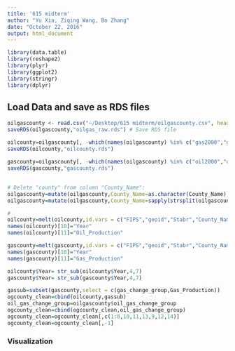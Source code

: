 ```yaml
---
title: '615 midterm'
author: "Yu Xia, Ziqing Wang, Bo Zhang"
date: "October 22, 2016"
output: html_document
---
```


```r
library(data.table)
library(reshape2)
library(plyr)
library(ggplot2)
library(stringr)
library(dplyr)
```

## Load Data and save as RDS files
```r
oilgascounty <- read.csv("~/Desktop/615 midterm/oilgascounty.csv", header=TRUE) # Load raw data
saveRDS(oilgascounty,"oilgas_raw.rds") # Save RDS file

oilcounty=oilgascounty[, -which(names(oilgascounty) %in% c("gas2000","gas2001","gas2002","gas2003","gas2004","gas2005","gas2006","gas2007","gas2008","gas2009","gas2010","gas2011","gas_change_group","oil_gas_change_group"))] # Create a new subset which only consists of oil productions.
saveRDS(oilcounty,"oilcounty.rds")

gascounty=oilgascounty[, -which(names(oilgascounty) %in% c("oil2000","oil2001","oil2002","oil2003","oil2004","oil2005","oil2006","oil2007","oil2008","oil2009","oil2010","oil2011","oil_change_group","oil_gas_change_group"))] # Create a new subset which only consists of gas productions.
saveRDS(gascounty,"gascounty.rds")
```

## 
```r
# Delete "county" from column "County_Name":
oilgascounty=mutate(oilgascounty,County_Name=as.character(County_Name)) 
oilgascounty=mutate(oilgascounty,County_Name=sapply(strsplit(oilgascounty$County_Name,split = ' ', fixed = TRUE),function(x) (x[1])))

# 
oilcounty=melt(oilcounty,id.vars = c("FIPS","geoid","Stabr","County_Name","Rural_Urban_Continuum_Code_2013","Urban_Influence_2013","Metro_Nonmetro_2013","Metro_Micro_Noncore_2013","oil_change_group"))
names(oilcounty)[10]="Year"
names(oilcounty)[11]="Oil_Production"

gascounty=melt(gascounty,id.vars = c("FIPS","geoid","Stabr","County_Name","Rural_Urban_Continuum_Code_2013","Urban_Influence_2013","Metro_Nonmetro_2013","Metro_Micro_Noncore_2013","gas_change_group"))
names(gascounty)[10]="Year"
names(gascounty)[11]="Gas_Production"

oilcounty$Year= str_sub(oilcounty$Year,4,7)
gascounty$Year= str_sub(gascounty$Year,4,7)

gassub=subset(gascounty,select = c(gas_change_group,Gas_Production))
ogcounty_clean=cbind(oilcounty,gassub)
oil_gas_change_group=oilgascounty$oil_gas_change_group
ogcounty_clean=cbind(ogcounty_clean,oil_gas_change_group)
ogcounty_clean=ogcounty_clean[,c(1:8,10,11,13,9,12,14)]
ogcounty_clean=ogcounty_clean[,-1]

```

### Visualization
```r

```


